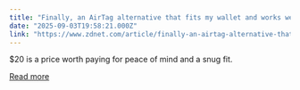 ```yaml
---
title: "Finally, an AirTag alternative that fits my wallet and works well with Android phones"
date: "2025-09-03T19:58:21.000Z"
link: "https://www.zdnet.com/article/finally-an-airtag-alternative-that-fits-my-wallet-and-works-well-with-android-phones/"
---
```


$20 is a price worth paying for peace of mind and a snug fit.

[Read more](https://www.zdnet.com/article/finally-an-airtag-alternative-that-fits-my-wallet-and-works-well-with-android-phones/)
